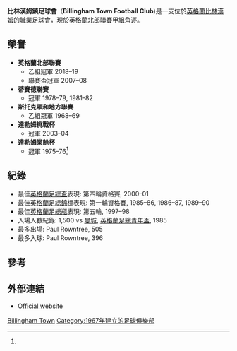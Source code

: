{{Infobox football club
| clubname = 比林漢姆鎮足球會
| fullname = Billingham Town Football Club
| image    = <!-- 檔案不存在 Billingham Town F.C. logo.png ，可從英文維基百科取得 -->
| nickname = Billy Town
| founded  = 1967
| ground   = [[比林漢姆|比林漢姆]]貝德福德露台
| capacity = 3,000 (176座位)<ref name=NLCD>Mike Williams & Tony Williams (2012) ''Non-League Club Directory 2013'', p740 {{ISBN|978-1-869833-77-0}}</ref>
| chairman = John Tough 
| manager  = Barry Oliver
| league   = [[英格蘭北部聯賽|英格蘭北部聯賽]]甲組
| season   = 2019-20
| position = [[英格蘭北部聯賽|英格蘭北部聯賽]]甲組(球季註銷)
| pattern_la1=|pattern_b1=|pattern_ra1=
| leftarm1=0000FF|body1=0000FF|rightarm1=0000FF|shorts1=0000FF|socks1=0000FF
| pattern_la2=|pattern_b2=|pattern_ra2=
| leftarm2=FF0000|body2=FF0000|rightarm2=FF0000|shorts2=FF0000|socks2=FF0000
}}

'''比林漢姆鎮足球會'''（'''Billingham Town Football Club''')是一支位於[[英格蘭|英格蘭]][[比林漢姆|比林漢姆]]的職業足球會，現於[[英格蘭北部聯賽|英格蘭北部聯賽]]甲組角逐。

==榮譽==
*'''英格蘭北部聯賽'''
**乙組冠軍 2018–19
**聯賽盃冠軍 2007–08
*'''蒂賽德聯賽'''
**冠軍 1978–79, 1981–82
*'''斯托克頓和地方聯賽'''
**乙組冠軍 1968–69
*'''達勒姆挑戰杯'''
**冠軍 2003–04
*'''達勒姆業餘杯'''
**冠軍 1975–76<ref name=H/>

==紀錄==
*最佳[[英格蘭足總盃|英格蘭足總盃]]表現: 第四輪資格賽, 2000–01
*最佳[[英格蘭足總錦標|英格蘭足總錦標]]表現: 第一輪資格賽, 1985–86, 1986–87, 1989–90
*最佳[[英格蘭足總瓶|英格蘭足總瓶]]表現: 第五輪, 1997–98
*入場人數紀錄: 1,500 vs [[曼徹斯特城足球會|曼城]], [[英格蘭足總青年盃|英格蘭足總青年盃]], 1985
*最多出場: Paul Rowntree, 505
*最多入球: Paul Rowntree, 396

==參考==
{{reflist}}

==外部連結==
*[http://www.billinghamtownfc.net/index.html Official website] {{Wayback|url=http://www.billinghamtownfc.net/index.html |date=20200928063241 }}

[[Category:達勒姆郡足球俱樂部|Billingham Town]]
[[Category:1967年建立的足球俱樂部|Category:1967年建立的足球俱樂部]]